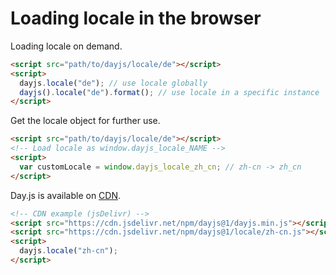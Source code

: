# Loading locale in the browser

Loading locale on demand.

```html
<script src="path/to/dayjs/locale/de"></script>
<script>
  dayjs.locale("de"); // use locale globally
  dayjs().locale("de").format(); // use locale in a specific instance
</script>
```

Get the locale object for further use.

```html
<script src="path/to/dayjs/locale/de"></script>
<!-- Load locale as window.dayjs_locale_NAME -->
<script>
  var customLocale = window.dayjs_locale_zh_cn; // zh-cn -> zh_cn
</script>
```

Day.js is available on [CDN](../installation/browser#cdn-resource).

```html
<!-- CDN example (jsDelivr) -->
<script src="https://cdn.jsdelivr.net/npm/dayjs@1/dayjs.min.js"></script>
<script src="https://cdn.jsdelivr.net/npm/dayjs@1/locale/zh-cn.js"></script>
<script>
  dayjs.locale("zh-cn");
</script>
```
